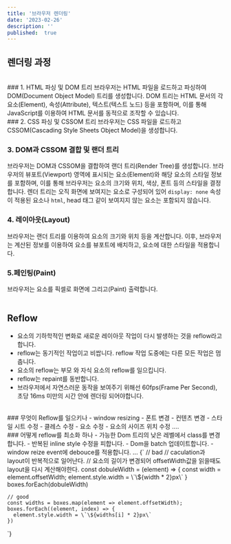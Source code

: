 ```yaml
---
title: '브라우저 렌더링'
date: '2023-02-26'
description: ''
published:  true
---
```


## 렌더링 과정
<br/>
### 1. HTML 파싱 및 DOM 트리
브라우저는 HTML 파일을 로드하고 파싱하여 DOM(Document Object Model) 트리를 생성합니다.
DOM 트리는 HTML 문서의 각 요소(Element), 속성(Attribute), 텍스트(텍스트 노드) 등을 포함하며,
이를 통해 JavaScript를 이용하여 HTML 문서를 동적으로 조작할 수 있습니다.
<br/>
### 2. CSS 파싱 및 CSSOM 트리
브라우저는 CSS 파일을 로드하고 CSSOM(Cascading Style Sheets Object Model)을 생성합니다.
<br/>

### 3. DOM과 CSSOM 결합 및 랜더 트리
브라우저는 DOM과 CSSOM을 결합하여 랜더 트리(Render Tree)를 생성합니다.
브라우저의 뷰포트(Viewport) 영역에 표시되는 요소(Element)와 해당 요소의 스타일 정보를 포함하며, 이를 통해 브라우저는 요소의 크기와 위치, 색상, 폰트 등의 스타일을 결정합니다.
렌더 트리는 오직 화면에 보여지는 요소로 구성되어 있어 `display: none` 속성이 적용된 요소나 `html`, head 태그 같이 보여지지 않는 요소는 포함되지 않습니다.
<br/>

### 4. 레이아웃(Layout)
브라우저는 랜더 트리를 이용하여 요소의 크기와 위치 등을 계산합니다.
이후, 브라우저는 계산된 정보를 이용하여 요소를 뷰포트에 배치하고, 요소에 대한 스타일을 적용합니다.
<br/>
### 5.페인팅(Paint)
브라우저는 요소를 픽셀로 화면에 그리고(Paint) 출력합니다.
<br/>
<br/>
## Reflow
- 요소의 기하학적인 변화로 새로운 레이아웃 작업이 다시 발생하는 것을 reflow라고 합니다.
- reflow는 동기적인 작업이고 비쌉니다. reflow 작업 도중에는 다른 모든 작업은 멈춥니다.
- 요소의 reflow는 부모 와 자식 요소의 reflow를 일으킵니다.
- reflow는 repaint를 동반합니다.
- 브라우저에서 자연스러운 동작을 보여주기 위해선 60fps(Frame Per Second), 초당 16ms 미만의 시간 안에 렌더링 되어야합니다.
<br/>
### 무엇이 Reflow를 일으키나
- window resizing
- 폰트 변경
- 컨텐츠 변경
- 스타일 시트 수정
- 클레스 수정
- 요소 수정
- 요소의 사이즈 위치 수정
....
<br/>
### 어떻게 reflow를 최소화 하나
- 가능한 Dom 트리의 낮은 레벨에서 class를 변경합니다.
- 반복된 inline style 수정을 피합니다.
- Dom을 batch 업데이트합니다.
- window reize event에 debouce를 적용합니다.
...


<CodeBlock>
{`
    // bad
    // caculation과 layout이 반복적으로 일어난다.
    // 요소의 길이가 변경되어 offsetWidth값을 읽을때도 layout을 다시 계산해야한다.
    const dobuleWidth = (element) => {
      const width = element.offsetWidth;
      element.style.width = \`\${width * 2}px\`
    }
    boxes.forEach(dobuleWidth)

    // good
    const widths = boxes.map(element => element.offsetWidth);
    boxes.forEach((element, index) => {
      element.style.width = \`\${widths[i] * 2}px\`
    })
`}
</CodeBlock>